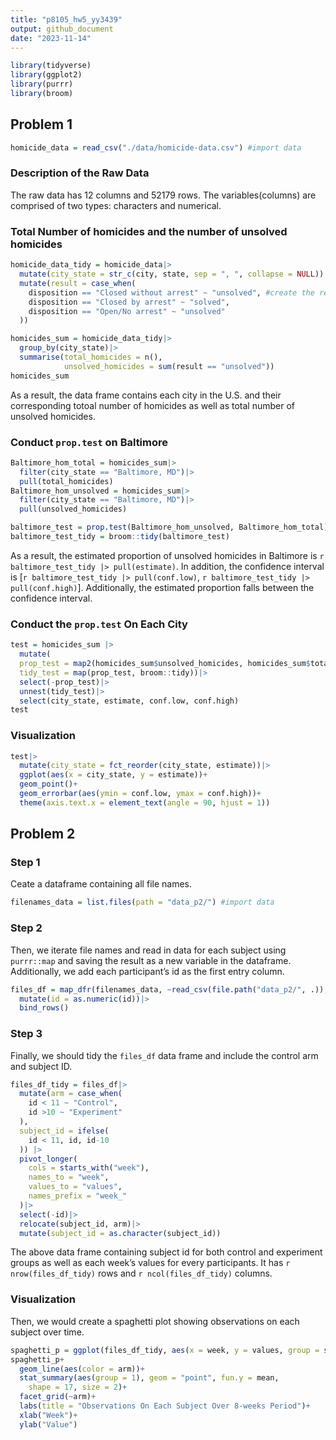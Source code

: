 ```yaml
---
title: "p8105_hw5_yy3439"
output: github_document
date: "2023-11-14"
---
```

```r
library(tidyverse)
library(ggplot2)
library(purrr)
library(broom)
```



## Problem 1

```r
homicide_data = read_csv("./data/homicide-data.csv") #import data
```

### Description of the Raw Data

The raw data has 12 columns and 52179 rows. The variables(columns) are comprised of two types: characters and numerical.

### Total Number of homicides and the number of unsolved homicides
```r
homicide_data_tidy = homicide_data|>
  mutate(city_state = str_c(city, state, sep = ", ", collapse = NULL))|> #create the city_state variable
  mutate(result = case_when(
    disposition == "Closed without arrest" ~ "unsolved", #create the result variable which indicates whether the case is solved or unsolved
    disposition == "Closed by arrest" ~ "solved",
    disposition == "Open/No arrest" ~ "unsolved"
  ))
```

```r
homicides_sum = homicide_data_tidy|>
  group_by(city_state)|>
  summarise(total_homicides = n(),
            unsolved_homicides = sum(result == "unsolved"))
homicides_sum
```

As a result, the data frame contains each city in the U.S. and their corresponding totoal number of homicides as well as total number of unsolved homicides. 

### Conduct `prop.test` on Baltimore

```r
Baltimore_hom_total = homicides_sum|>
  filter(city_state == "Baltimore, MD")|>
  pull(total_homicides)
Baltimore_hom_unsolved = homicides_sum|>
  filter(city_state == "Baltimore, MD")|>
  pull(unsolved_homicides)

baltimore_test = prop.test(Baltimore_hom_unsolved, Baltimore_hom_total)
baltimore_test_tidy = broom::tidy(baltimore_test)
```
As a result, the estimated proportion of unsolved homicides in Baltimore is `r baltimore_test_tidy |> pull(estimate)`. In addition, the confidence interval is [`r baltimore_test_tidy |> pull(conf.low)`, `r baltimore_test_tidy |> pull(conf.high)`]. Additionally, the estimated proportion falls between the confidence interval. 

### Conduct the `prop.test` On Each City

```r
test = homicides_sum |>
  mutate(
  prop_test = map2(homicides_sum$unsolved_homicides, homicides_sum$total_homicides, \(x, y) prop.test(x = x, n = y)),
  tidy_test = map(prop_test, broom::tidy))|>
  select(-prop_test)|>
  unnest(tidy_test)|>
  select(city_state, estimate, conf.low, conf.high)
test
```

### Visualization

```r
test|>
  mutate(city_state = fct_reorder(city_state, estimate))|>
  ggplot(aes(x = city_state, y = estimate))+
  geom_point()+
  geom_errorbar(aes(ymin = conf.low, ymax = conf.high))+
  theme(axis.text.x = element_text(angle = 90, hjust = 1))
```

## Problem 2

### Step 1

Ceate a dataframe containing all file names.

```r
filenames_data = list.files(path = "data_p2/") #import data
```

### Step 2

Then, we iterate file names and read in data for each subject using `purrr::map` and saving the result as a new variable in the dataframe. Additionally, we add each participant's id as the first entry column. 

```r
files_df = map_dfr(filenames_data, ~read_csv(file.path("data_p2/", .)), .id = "id")|>
  mutate(id = as.numeric(id))|>
  bind_rows()
```



### Step 3

Finally, we should tidy the `files_df` data frame and include the control arm and subject ID.

```r
files_df_tidy = files_df|>
  mutate(arm = case_when(
    id < 11 ~ "Control",
    id >10 ~ "Experiment"
  ),
  subject_id = ifelse(
    id < 11, id, id-10
  )) |>
  pivot_longer(
    cols = starts_with("week"),
    names_to = "week",
    values_to = "values",
    names_prefix = "week_"
  )|>
  select(-id)|>
  relocate(subject_id, arm)|>
  mutate(subject_id = as.character(subject_id))
```
The above data frame containing subject id for both control and experiment groups as well as each week's values for every participants. It has `r nrow(files_df_tidy)` rows and `r ncol(files_df_tidy)` columns. 

### Visualization

Then, we would create a spaghetti plot showing observations on each subject over time. 

```r
spaghetti_p = ggplot(files_df_tidy, aes(x = week, y = values, group = subject_id))
spaghetti_p+
  geom_line(aes(color = arm))+
  stat_summary(aes(group = 1), geom = "point", fun.y = mean,
    shape = 17, size = 2)+
  facet_grid(~arm)+
  labs(title = "Observations On Each Subject Over 8-weeks Period")+
  xlab("Week")+
  ylab("Value")
  
  
```
